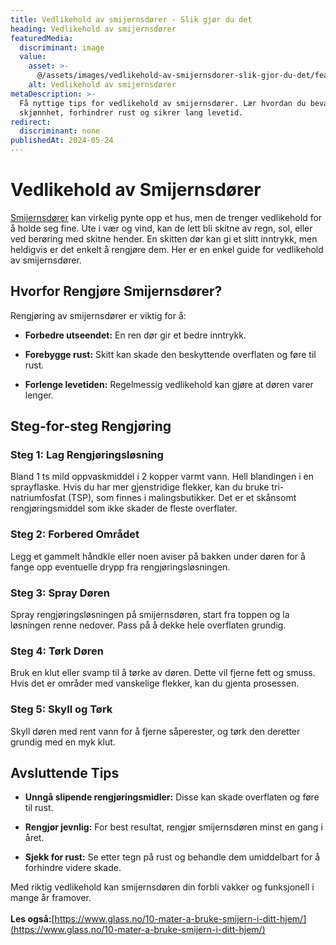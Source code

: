 ```yaml
---
title: Vedlikehold av smijernsdører - Slik gjør du det
heading: Vedlikehold av smijernsdører
featuredMedia:
  discriminant: image
  value:
    asset: >-
      @/assets/images/vedlikehold-av-smijernsdorer-slik-gjor-du-det/featuredMedia/value/asset.jpg
    alt: Vedlikehold av smijernsdører
metaDescription: >-
  Få nyttige tips for vedlikehold av smijernsdører. Lær hvordan du bevarer deres
  skjønnhet, forhindrer rust og sikrer lang levetid.
redirect:
  discriminant: none
publishedAt: 2024-05-24
---
```


# Vedlikehold av Smijernsdører

[Smijernsdører](https://www.glass.no/smijernsdor) kan virkelig pynte opp et hus, men de trenger vedlikehold for å holde seg fine. Ute i vær og vind, kan de lett bli skitne av regn, sol, eller ved berøring med skitne hender. En skitten dør kan gi et slitt inntrykk, men heldigvis er det enkelt å rengjøre dem. Her er en enkel guide for vedlikehold av smijernsdører.

## Hvorfor Rengjøre Smijernsdører?

Rengjøring av smijernsdører er viktig for å:

- **Forbedre utseendet:** En ren dør gir et bedre inntrykk.

- **Forebygge rust:** Skitt kan skade den beskyttende overflaten og føre til rust.

- **Forlenge levetiden:** Regelmessig vedlikehold kan gjøre at døren varer lenger.

## Steg-for-steg Rengjøring

### Steg 1: Lag Rengjøringsløsning

Bland 1 ts mild oppvaskmiddel i 2 kopper varmt vann. Hell blandingen i en sprayflaske. Hvis du har mer gjenstridige flekker, kan du bruke tri-natriumfosfat (TSP), som finnes i malingsbutikker. Det er et skånsomt rengjøringsmiddel som ikke skader de fleste overflater.

### Steg 2: Forbered Området

Legg et gammelt håndkle eller noen aviser på bakken under døren for å fange opp eventuelle drypp fra rengjøringsløsningen.

### Steg 3: Spray Døren

Spray rengjøringsløsningen på smijernsdøren, start fra toppen og la løsningen renne nedover. Pass på å dekke hele overflaten grundig.

### Steg 4: Tørk Døren

Bruk en klut eller svamp til å tørke av døren. Dette vil fjerne fett og smuss. Hvis det er områder med vanskelige flekker, kan du gjenta prosessen.

### Steg 5: Skyll og Tørk

Skyll døren med rent vann for å fjerne såperester, og tørk den deretter grundig med en myk klut.

## Avsluttende Tips

- **Unngå slipende rengjøringsmidler:** Disse kan skade overflaten og føre til rust.

- **Rengjør jevnlig:** For best resultat, rengjør smijernsdøren minst en gang i året.

- **Sjekk for rust:** Se etter tegn på rust og behandle dem umiddelbart for å forhindre videre skade.

Med riktig vedlikehold kan smijernsdøren din forbli vakker og funksjonell i mange år framover.\
\
**Les også:**[https://www.glass.no/10-mater-a-bruke-smijern-i-ditt-hjem/](https://www.glass.no/10-mater-a-bruke-smijern-i-ditt-hjem/)
